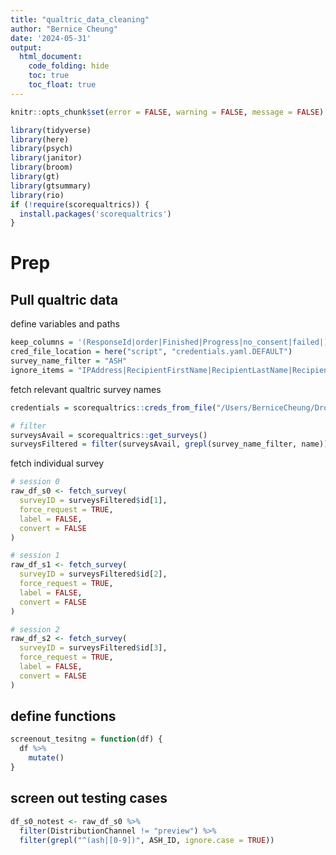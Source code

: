 ```yaml
---
title: "qualtric_data_cleaning"
author: "Bernice Cheung"
date: '2024-05-31'
output:
  html_document:
    code_folding: hide
    toc: true
    toc_float: true
---
```


```r
knitr::opts_chunk$set(error = FALSE, warning = FALSE, message = FALSE)
```

```r
library(tidyverse)
library(here)
library(psych)
library(janitor)
library(broom)
library(gt)
library(gtsummary)
library(rio)
if (!require(scorequaltrics)) {
  install.packages('scorequaltrics')
}
```

# Prep

## Pull qualtric data

define variables and paths
```r
keep_columns = '(ResponseId|order|Finished|Progress|no_consent|failed|)'
cred_file_location = here("script", "credentials.yaml.DEFAULT")
survey_name_filter = "ASH"
ignore_items = "IPAddress|RecipientFirstName|RecipientLastName|RecipientEmail|ExternalReference|LocationLatitude|LocationLongitude"
```

fetch relevant qualtric survey names
```r
credentials = scorequaltrics::creds_from_file("/Users/BerniceCheung/Dropbox (University of Oregon)/ResearchProject/MANS/mans_data_cleaning/scripts/credentials.yaml.DEFAULT")

# filter
surveysAvail = scorequaltrics::get_surveys()
surveysFiltered = filter(surveysAvail, grepl(survey_name_filter, name))

```
fetch individual survey
```r
# session 0
raw_df_s0 <- fetch_survey(
  surveyID = surveysFiltered$id[1],
  force_request = TRUE,
  label = FALSE,
  convert = FALSE
)

# session 1
raw_df_s1 <- fetch_survey(
  surveyID = surveysFiltered$id[2],
  force_request = TRUE,
  label = FALSE,
  convert = FALSE
)

# session 2
raw_df_s2 <- fetch_survey(
  surveyID = surveysFiltered$id[3],
  force_request = TRUE,
  label = FALSE,
  convert = FALSE
)
```

## define functions
```r
screenout_tesitng = function(df) {
  df %>%
    mutate()
}
```



## screen out testing cases
```r
df_s0_notest <- raw_df_s0 %>%
  filter(DistributionChannel != "preview") %>%
  filter(grepl("^(ash|[0-9])", ASH_ID, ignore.case = TRUE))


```


